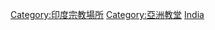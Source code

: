 {{Catnav|頁面分類|各種主題的頁面分類|按國家分類|各國建築|印度建筑}}
{{Catnav|頁面分類|各種主題的頁面分類|按國家分類|各國宗教|印度宗教}}
{{Commons category|Churches in India}}

[[Category:印度宗教場所|Category:印度宗教場所]]
[[Category:亞洲教堂|Category:亞洲教堂]]
[[Category:各国教堂|India]]